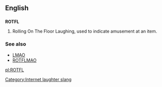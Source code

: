 ==English==

==={{initialism}}===
'''ROTFL'''

# Rolling On The Floor Laughing, used to indicate amusement at an item.

===See also===
*[[LMAO]]
*[[ROTFLMAO]]

[[Category:Internet laughter slang]]

[[pl:ROTFL]]